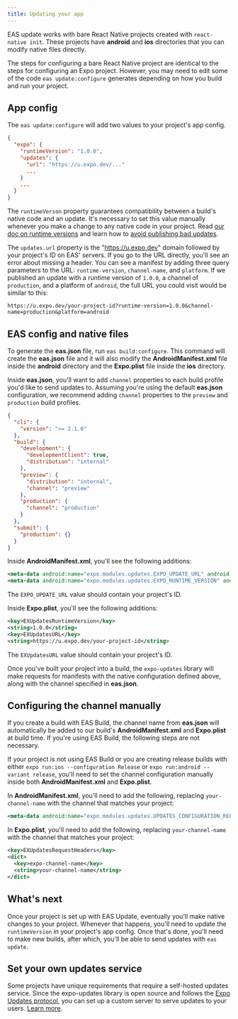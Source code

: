 ```yaml
---
title: Updating your app
---
```


EAS update works with bare React Native projects created with `react-native init`. These projects have **android** and **ios** directories that you can modify native files directly.

The steps for configuring a bare React Native project are identical to the steps for configuring an Expo project. However, you may need to edit some of the code `eas update:configure` generates depending on how you build and run your project.

## App config

The `eas update:configure` will add two values to your project's app config.

```json
{
  "expo": {
    "runtimeVersion": "1.0.0",
    "updates": {
      "url": "https://u.expo.dev/..."
      ...
    }
    ...
  }
}
```

The `runtimeVerson` property guarantees compatibility between a build's native code and an update. It's necessary to set this value manually whenever you make a change to any native code in your project. Read [our doc on runtime versions](/eas-update/runtime-versions/#custom--runtimeversion) and learn how to [avoid publishing bad updates](/eas-update/runtime-versions/#avoiding-crashes-with-incompatible-updates).

The `updates.url` property is the "https://u.expo.dev" domain followed by your project's ID on EAS' servers. If you go to the URL directly, you'll see an error about missing a header. You can see a manifest by adding three query parameters to the URL: `runtime-version`, `channel-name`, and `platform`. If we published an update with a runtime version of `1.0.0`, a channel of `production`, and a platform of `android`, the full URL you could visit would be similar to this:

```
https://u.expo.dev/your-project-id?runtime-version=1.0.0&channel-name=production&platform=android
```

## EAS config and native files

To generate the **eas.json** file, run `eas build:configure`. This command will create the **eas.json** file and it will also modify the **AndroidManifest.xml** file inside the **android** directory and the **Expo.plist** file inside the **ios** directory.

Inside **eas.json**, you'll want to add `channel` properties to each build profile you'd like to send updates to. Assuming you're using the default **eas.json** configuration, we recommend adding `channel` properties to the `preview` and `production` build profiles.

```json
{
  "cli": {
    "version": ">= 2.1.0"
  },
  "build": {
    "development": {
      "developmentClient": true,
      "distribution": "internal"
    },
    "preview": {
      "distribution": "internal",
      "channel": "preview"
    },
    "production": {
      "channel": "production"
    }
  },
  "submit": {
    "production": {}
  }
}
```

Inside **AndroidManifest.xml**, you'll see the following additions:

```xml
<meta-data android:name="expo.modules.updates.EXPO_UPDATE_URL" android:value="https://u.expo.dev/your-project-id"/>
<meta-data android:name="expo.modules.updates.EXPO_RUNTIME_VERSION" android:value="1.0.0"/>
```

The `EXPO_UPDATE_URL` value should contain your project's ID.

Inside **Expo.plist**, you'll see the following additions:

```xml
<key>EXUpdatesRuntimeVersion</key>
<string>1.0.0</string>
<key>EXUpdatesURL</key>
<string>https://u.expo.dev/your-project-id</string>
```

The `EXUpdatesURL` value should contain your project's ID.

Once you've built your project into a build, the `expo-updates` library will make requests for manifests with the native configuration defined above, along with the channel specified in **eas.json**.

## Configuring the channel manually

If you create a build with EAS Build, the channel name from **eas.json** will automatically be added to our build's **AndroidManifest.xml** and **Expo.plist** at build time. If you're using EAS Build, the following steps are not necessary.

If your project is not using EAS Build or you are creating release builds with either `expo run:ios --configuration Release` or `expo run:android --variant release`, you'll need to set the channel configuration manually inside both **AndroidManifest.xml** and **Expo.plist**.

In **AndroidManifest.xml**, you'll need to add the following, replacing `your-channel-name` with the channel that matches your project:

```xml
<meta-data android:name="expo.modules.updates.UPDATES_CONFIGURATION_REQUEST_HEADERS_KEY" android:value="{'expo-channel-name':'your-channel-name'}"/>
```

In **Expo.plist**, you'll need to add the following, replacing `your-channel-name` with the channel that matches your project:

```xml
<key>EXUpdatesRequestHeaders</key>
<dict>
  <key>expo-channel-name</key>
  <string>your-channel-name</string>
</dict>
```

## What's next

Once your project is set up with EAS Update, eventually you'll make native changes to your project. Whenever that happens, you'll need to update the `runtimeVersion` in your project's app config. Once that's done, you'll need to make new builds, after which, you'll be able to send updates with `eas update`.

## Set your own updates service

Some projects have unique requirements that require a self-hosted updates service. Since the expo-updates library is open source and follows the [Expo Updates protocol](/technical-specs/expo-updates-0.mdx), you can set up a custom server to serve updates to your users. [Learn more](/distribution/custom-updates-server.mdx).
